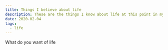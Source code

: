 ```yaml
---
title: Things I believe about life
description: These are the things I know about life at this point in my life
date: 2020-02-04
tags:
  - life
---
```


What do you want of life

<!-- https://blog.wesleyac.com/posts/engineering-beliefs -->

<!-- https://gist.github.com/stettix/5bb2d99e50fdbbd15dd9622837d14e2b -->

